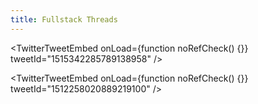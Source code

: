 ```yaml
---
title: Fullstack Threads
---
```



<TwitterTweetEmbed
  onLoad={function noRefCheck() {}}
  tweetId="1515342285789138958"
/>

<TwitterTweetEmbed
  onLoad={function noRefCheck() {}}
  tweetId="1512258020889219100"
/>
